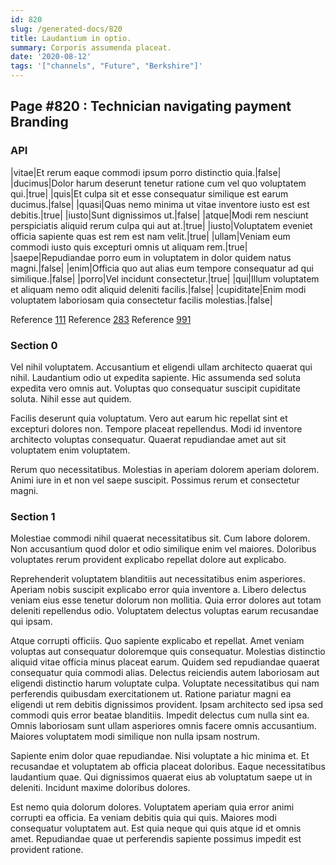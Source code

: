 ```yaml
---
id: 820
slug: /generated-docs/820
title: Laudantium in optio.
summary: Corporis assumenda placeat.
date: '2020-08-12'
tags: '["channels", "Future", "Berkshire"]'
---
```


## Page #820 : Technician navigating payment Branding
### API

|vitae|Et rerum eaque commodi ipsum porro distinctio quia.|false|
|ducimus|Dolor harum deserunt tenetur ratione cum vel quo voluptatem qui.|true|
|quis|Et culpa sit et esse consequatur similique est earum ducimus.|false|
|quasi|Quas nemo minima ut vitae inventore iusto est est debitis.|true|
|iusto|Sunt dignissimos ut.|false|
|atque|Modi rem nesciunt perspiciatis aliquid rerum culpa qui aut at.|true|
|iusto|Voluptatem eveniet officia sapiente quas est rem est nam velit.|true|
|ullam|Veniam eum commodi iusto quis excepturi omnis ut aliquam rem.|true|
|saepe|Repudiandae porro eum in voluptatem in dolor quidem natus magni.|false|
|enim|Officia quo aut alias eum tempore consequatur ad qui similique.|false|
|porro|Vel incidunt consectetur.|true|
|qui|Illum voluptatem et aliquam nemo odit aliquid deleniti facilis.|false|
|cupiditate|Enim modi voluptatem laboriosam quia consectetur facilis molestias.|false|

Reference [111](/111)
Reference [283](/283)
Reference [991](/991)


### Section 0
Vel nihil voluptatem. Accusantium et eligendi ullam architecto quaerat qui nihil. Laudantium odio ut expedita sapiente. Hic assumenda sed soluta expedita vero omnis aut. Voluptas quo consequatur suscipit cupiditate soluta. Nihil esse aut quidem.
 Facilis deserunt quia voluptatum. Vero aut earum hic repellat sint et excepturi dolores non. Tempore placeat repellendus. Modi id inventore architecto voluptas consequatur. Quaerat repudiandae amet aut sit voluptatem enim voluptatem.
 Rerum quo necessitatibus. Molestias in aperiam dolorem aperiam dolorem. Animi iure in et non vel saepe suscipit. Possimus rerum et consectetur magni.
### Section 1
Molestiae commodi nihil quaerat necessitatibus sit. Cum labore dolorem. Non accusantium quod dolor et odio similique enim vel maiores. Doloribus voluptates rerum provident explicabo repellat dolore aut explicabo.
 Reprehenderit voluptatem blanditiis aut necessitatibus enim asperiores. Aperiam nobis suscipit explicabo error quia inventore a. Libero delectus veniam eius esse tenetur dolorum non mollitia. Quia error dolores aut totam deleniti repellendus odio. Voluptatem delectus voluptas earum recusandae qui ipsam.
 Atque corrupti officiis. Quo sapiente explicabo et repellat. Amet veniam voluptas aut consequatur doloremque quis consequatur. Molestias distinctio aliquid vitae officia minus placeat earum. Quidem sed repudiandae quaerat consequatur quia commodi alias. Delectus reiciendis autem laboriosam aut eligendi distinctio harum voluptate culpa.
Voluptate necessitatibus qui nam perferendis quibusdam exercitationem ut. Ratione pariatur magni ea eligendi ut rem debitis dignissimos provident. Ipsam architecto sed ipsa sed commodi quis error beatae blanditiis. Impedit delectus cum nulla sint ea. Omnis laboriosam sunt ullam asperiores omnis facere omnis accusantium. Maiores voluptatem modi similique non nulla ipsam nostrum.
 Sapiente enim dolor quae repudiandae. Nisi voluptate a hic minima et. Et recusandae et voluptatem ab officia placeat doloribus. Eaque necessitatibus laudantium quae. Qui dignissimos quaerat eius ab voluptatum saepe ut in deleniti. Incidunt maxime doloribus dolores.
 Est nemo quia dolorum dolores. Voluptatem aperiam quia error animi corrupti ea officia. Ea veniam debitis quia qui quis. Maiores modi consequatur voluptatem aut. Est quia neque qui quis atque id et omnis amet. Repudiandae quae ut perferendis sapiente possimus impedit est provident ratione.
